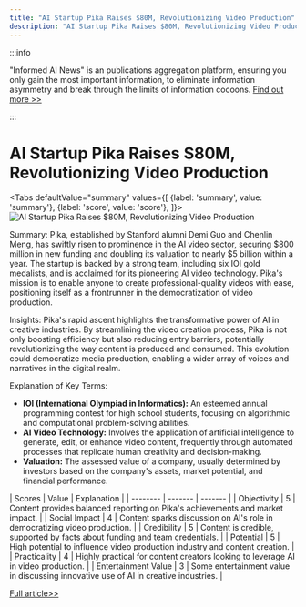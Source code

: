 ```yaml
---
title: "AI Startup Pika Raises $80M, Revolutionizing Video Production"
description: "AI Startup Pika Raises $80M, Revolutionizing Video Production"
---
```



:::info

"Informed AI News" is an publications aggregation platform, ensuring you only gain the most important information, to eliminate information asymmetry and break through the limits of information cocoons.  [Find out more >>](/docs/guides)

:::

# AI Startup Pika Raises $80M, Revolutionizing Video Production


<Tabs
	defaultValue="summary"
	values={[
	{label: 'summary', value: 'summary'},
	{label: 'score', value: 'score'},
]}>
<TabItem value="summary">
<img
  src="https://image.informedainews.com/2024/06/09/Ar-Gpi-1717900340-0.jpg"
  alt="AI Startup Pika Raises $80M, Revolutionizing Video Production"
/>



Summary:
Pika, established by Stanford alumni Demi Guo and Chenlin Meng, has swiftly risen to prominence in the AI video sector, securing $800 million in new funding and doubling its valuation to nearly $5 billion within a year. The startup is backed by a strong team, including six IOI gold medalists, and is acclaimed for its pioneering AI video technology. Pika's mission is to enable anyone to create professional-quality videos with ease, positioning itself as a frontrunner in the democratization of video production.

Insights:
Pika's rapid ascent highlights the transformative power of AI in creative industries. By streamlining the video creation process, Pika is not only boosting efficiency but also reducing entry barriers, potentially revolutionizing the way content is produced and consumed. This evolution could democratize media production, enabling a wider array of voices and narratives in the digital realm.

Explanation of Key Terms:
- **IOI (International Olympiad in Informatics):** An esteemed annual programming contest for high school students, focusing on algorithmic and computational problem-solving abilities.
- **AI Video Technology:** Involves the application of artificial intelligence to generate, edit, or enhance video content, frequently through automated processes that replicate human creativity and decision-making.
- **Valuation:** The assessed value of a company, usually determined by investors based on the company's assets, market potential, and financial performance.
</TabItem>
<TabItem value="score">
	| Scores     | Value   | Explanation |
	| -------- | ------- | ------- |
	| Objectivity  | 5    | Content provides balanced reporting on Pika's achievements and market impact.    |
	| Social Impact | 4     | Content sparks discussion on AI's role in democratizing video production.    |
	| Credibility    | 5    | Content is credible, supported by facts about funding and team credentials.    |
	| Potential    | 5    | High potential to influence video production industry and content creation.    |
	| Practicality    | 4    | Highly practical for content creators looking to leverage AI in video production.    |
	| Entertainment Value    | 3    | Some entertainment value in discussing innovative use of AI in creative industries.    |
</TabItem>
</Tabs>

[Full article>>](https://www.36kr.com/p/2809536837732868)
